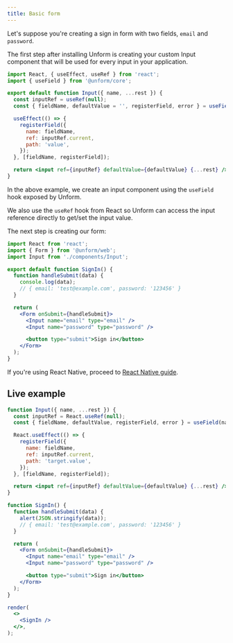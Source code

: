 ```yaml
---
title: Basic form
---
```


Let's suppose you're creating a sign in form with two fields, `email` and `password`.

The first step after installing Unform is creating your custom Input component that will be used for every input in your application.

```jsx title=components/Input.js lineNumbers=true
import React, { useEffect, useRef } from 'react';
import { useField } from '@unform/core';

export default function Input({ name, ...rest }) {
  const inputRef = useRef(null);
  const { fieldName, defaultValue = '', registerField, error } = useField(name);

  useEffect(() => {
    registerField({
      name: fieldName,
      ref: inputRef.current,
      path: 'value',
    });
  }, [fieldName, registerField]);

  return <input ref={inputRef} defaultValue={defaultValue} {...rest} />;
}
```

In the above example, we create an input component using the `useField` hook exposed by Unform.

We also use the `useRef` hook from React so Unform can access the input reference directly to get/set the input value.

The next step is creating our form:

```jsx title=SignIn.js lineNumbers=true
import React from 'react';
import { Form } from '@unform/web';
import Input from './components/Input';

export default function SignIn() {
  function handleSubmit(data) {
    console.log(data);
    // { email: 'test@example.com', password: '123456' }
  }

  return (
    <Form onSubmit={handleSubmit}>
      <Input name="email" type="email" />
      <Input name="password" type="password" />

      <button type="submit">Sign in</button>
    </Form>
  );
}
```

If you're using React Native, proceed to [React Native guide](/guides/react-native).

## Live example

```jsx live=true
function Input({ name, ...rest }) {
  const inputRef = React.useRef(null);
  const { fieldName, defaultValue, registerField, error } = useField(name);

  React.useEffect(() => {
    registerField({
      name: fieldName,
      ref: inputRef.current,
      path: 'target.value',
    });
  }, [fieldName, registerField]);

  return <input ref={inputRef} defaultValue={defaultValue} {...rest} />;
}

function SignIn() {
  function handleSubmit(data) {
    alert(JSON.stringify(data));
    // { email: 'test@example.com', password: '123456' }
  }

  return (
    <Form onSubmit={handleSubmit}>
      <Input name="email" type="email" />
      <Input name="password" type="password" />

      <button type="submit">Sign in</button>
    </Form>
  );
}

render(
  <>
    <SignIn />
  </>,
);
```
